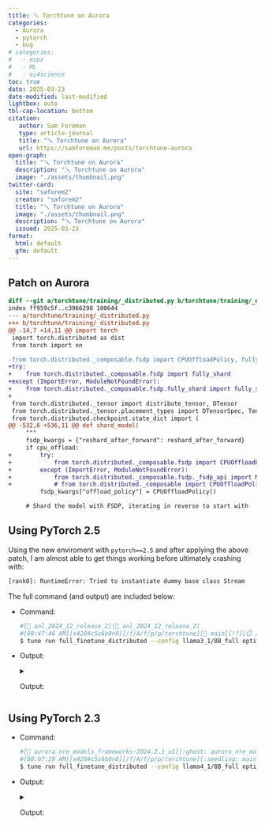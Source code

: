 ```yaml
---
title: 🪛 Torchtune on Aurora
categories:
  - Aurora
  - pytorch
  - bug
# categories:
#   - ezpz
#   - ML
#   - ai4science
toc: true
date: 2025-03-23
date-modified: last-modified
lightbox: auto
tbl-cap-location: bottom
citation:
   author: Sam Foreman
   type: article-journal
   title: "🪛 Torchtune on Aurora"
   url: https://samforeman.me/posts/torchtune-aurora
open-graph:
  title: "🪛 Torchtune on Aurora"
  description: "🪛 Torchtune on Aurora"
  image: "./assets/thumbnail.png"
twitter-card:
  site: "saforem2"
  creator: "saforem2"
  title: "🪛 Torchtune on Aurora"
  image: "./assets/thumbnail.png"
  description: "🪛 Torchtune on Aurora"
  issued: 2025-03-23
format:
  html: default
  gfm: default
---
```


## Patch on Aurora

```diff
diff --git a/torchtune/training/_distributed.py b/torchtune/training/_distributed.py
index ff959c5f..c3966290 100644
--- a/torchtune/training/_distributed.py
+++ b/torchtune/training/_distributed.py
@@ -14,7 +14,11 @@ import torch
 import torch.distributed as dist
 from torch import nn

-from torch.distributed._composable.fsdp import CPUOffloadPolicy, fully_shard
+try:
+    from torch.distributed._composable.fsdp import fully_shard
+except (ImportError, ModuleNotFoundError):
+    from torch.distributed._composable.fsdp.fully_shard import fully_shard
+
 from torch.distributed._tensor import distribute_tensor, DTensor
 from torch.distributed._tensor.placement_types import DTensorSpec, TensorMeta
 from torch.distributed.checkpoint.state_dict import (
@@ -532,6 +536,11 @@ def shard_model(
     """
     fsdp_kwargs = {"reshard_after_forward": reshard_after_forward}
     if cpu_offload:
+        try:
+            from torch.distributed._composable.fsdp import CPUOffloadPolicy
+        except (ImportError, ModuleNotFoundError):
+            from torch.distributed._composable.fsdp._fsdp_api import MixedPrecisionPolicy, CPUOffloadPolicy
+            # from torch.distributed._composable import CPUOffloadPolicy
         fsdp_kwargs["offload_policy"] = CPUOffloadPolicy()

     # Shard the model with FSDP, iterating in reverse to start with
```

## Using PyTorch 2.5

Using the new enviroment with `pytorch==2.5` and after applying the above patch, I am almost able to get things working before ultimately crashing with:

```bash
[rank0]: RuntimeError: Tried to instantiate dummy base class Stream
```

The full command (and output) are included below:

- Command:

    ```bash
    #[🐍 anl_2024_12_release_2](👻 anl_2024_12_release_2)
    #[08:47:46 AM][x4204c5s6b0n0][/f/A/f/p/p/torchtune][🌱 main][!?][⏱️ 2s]
    $ tune run full_finetune_distributed --config llama3_1/8B_full optimizer.fused=False
    ```

- Output:

    <details closed><summary>Output:</summary>

    ```bash
    [W128 08:49:19.162113524 OperatorEntry.cpp:155] Warning: Warning only once for all operators,  other operators may also be overridden.
    Overriding a previously registered kernel for the same operator and the same dispatch key
    operator: aten::_cummax_helper(Tensor self, Tensor(a!) values, Tensor(b!) indices, int dim) -> ()
    registered at /build/pytorch/build/aten/src/ATen/RegisterSchema.cpp:6
    dispatch key: XPU
    previous kernel: registered at /build/pytorch/build/aten/src/ATen/RegisterCPU.cpp:30476
    new kernel: registered at /build/intel-pytorch-extension/build/Release/csrc/gpu/csrc/aten/generated/ATen/RegisterXPU.cpp:2971 (function operator())
    [2025-01-28 08:49:37][I][ezpz/dist:823] Using device='xpu' with backend='DDP' + 'gloo' for distributed training.
    [2025-01-28 08:49:37][I][ezpz/dist:869] ['x4204c5s6b0n0'][0/0]
    [2025-01-28 08:49:37][I][config/_utils:28:torchtune.utils._logging] Running FullFinetuneRecipeDistributed with resolved config:

    batch_size: 2
    checkpointer:
    _component_: torchtune.training.FullModelHFCheckpointer
    checkpoint_dir: Meta-Llama-3.1-8B-Instruct/
    checkpoint_files:
    - model-00001-of-00004.safetensors
    - model-00002-of-00004.safetensors
    - model-00003-of-00004.safetensors
    - model-00004-of-00004.safetensors
    model_type: LLAMA3
    output_dir: /tmp/torchtune/llama3_1_8B/full
    recipe_checkpoint: null
    clip_grad_norm: null
    compile: false
    custom_sharded_layers:
    - tok_embeddings
    - output
    dataset:
    _component_: torchtune.datasets.alpaca_dataset
    packed: false
    device: xpu
    dtype: bf16
    enable_activation_checkpointing: false
    enable_activation_offloading: false
    epochs: 1
    gradient_accumulation_steps: 1
    log_every_n_steps: 1
    log_peak_memory_stats: true
    loss:
    _component_: torchtune.modules.loss.CEWithChunkedOutputLoss
    max_steps_per_epoch: null
    metric_logger:
    _component_: torchtune.training.metric_logging.DiskLogger
    log_dir: /tmp/torchtune/llama3_1_8B/full/logs
    model:
    _component_: torchtune.models.llama3_1.llama3_1_8b
    optimizer:
    _component_: torch.optim.AdamW
    fused: false
    lr: 2.0e-05
    optimizer_in_bwd: false
    output_dir: /tmp/torchtune/llama3_1_8B/full
    profiler:
    _component_: torchtune.training.setup_torch_profiler
    active_steps: 2
    cpu: true
    cuda: true
    enabled: false
    num_cycles: 1
    output_dir: /tmp/torchtune/llama3_1_8B/full/profiling_outputs
    profile_memory: false
    record_shapes: true
    wait_steps: 5
    warmup_steps: 3
    with_flops: false
    with_stack: false
    resume_from_checkpoint: false
    seed: null
    shuffle: true
    tokenizer:
    _component_: torchtune.models.llama3.llama3_tokenizer
    max_seq_len: null
    path: Meta-Llama-3.1-8B-Instruct/original/tokenizer.model

    [2025-01-28 08:49:37][I][recipes/full_finetune_distributed:141:__main__] log_peak_memory_stats was set to True, however, training does not use cuda. Setting log_peak_memory_stats=False.
    /lus/flare/projects/Aurora_deployment/foremans/projects/pytorch/torchtune/torchtune/training/checkpointing/_checkpoint_client.py:75: FutureWarning: get_world_size_and_rank is deprecated and will be removed in future versions. `get_world_size_and_rank` will move to `torchtune.utils._device` in future releases. Please use `torchtune.utils.get_world_size_and_rank` instead.
    _, self._rank = training.get_world_size_and_rank()
    [2025-01-28 08:49:37][D][training/seed:60:torchtune.utils._logging] Setting manual seed to local seed 4028640460. Local seed is seed + rank = 4028640460 + 0
    Writing logs to /tmp/torchtune/llama3_1_8B/full/logs/log_1738075777.txt
    [2025-01-28 08:49:39][I][recipes/full_finetune_distributed:499:__main__] FSDP is enabled. Instantiating model and loading checkpoint on Rank 0 ...
    /lus/flare/projects/Aurora_deployment/foremans/micromamba/envs/anl_2024_12_release_2/lib/python3.10/site-packages/torch/distributed/tensor/_random.py:45: UserWarning: DTensor random operators may not have complete support on cpu device mesh
    warnings.warn(
    [2025-01-28 08:49:53][I][recipes/full_finetune_distributed:568:__main__] Instantiating model and loading checkpoint took 13.79 secs
    [2025-01-28 08:49:53][I][training/memory:301:torchtune.utils._logging] Memory stats after model init:
    XPU peak memory allocation: 1.04 GiB
    XPU peak memory reserved: 1.14 GiB
    XPU peak memory active: 1.04 GiB
    [2025-01-28 08:49:53][I][recipes/full_finetune_distributed:632:__main__] Optimizer is initialized.
    [2025-01-28 08:49:53][I][recipes/full_finetune_distributed:317:__main__] Loss is initialized.
    [2025-01-28 08:49:55][I][recipes/full_finetune_distributed:685:__main__] Dataset and Sampler are initialized.
    [2025-01-28 08:49:55][I][recipes/full_finetune_distributed:382:__main__] No learning rate scheduler configured. Using constant learning rate.
    [2025-01-28 08:49:55][W][training/_profiler:53:torchtune.utils._logging]  Profiling disabled.
    [2025-01-28 08:49:55][I][recipes/full_finetune_distributed:467:__main__]  Profiler config after instantiation: {'enabled': False}
    0%|                                                                                                                                                          | 0/26001 [00:00<?, ?it/s][rank0]: Traceback (most recent call last):
    [rank0]:   File "/lus/flare/projects/Aurora_deployment/foremans/projects/pytorch/torchtune/venvs/anl_2024_12_release_2/bin/tune", line 8, in <module>
    [rank0]:     sys.exit(main())
    [rank0]:   File "/lus/flare/projects/Aurora_deployment/foremans/projects/pytorch/torchtune/torchtune/_cli/tune.py", line 49, in main
    [rank0]:     parser.run(args)
    [rank0]:   File "/lus/flare/projects/Aurora_deployment/foremans/projects/pytorch/torchtune/torchtune/_cli/tune.py", line 43, in run
    [rank0]:     args.func(args)
    [rank0]:   File "/lus/flare/projects/Aurora_deployment/foremans/projects/pytorch/torchtune/torchtune/_cli/run.py", line 214, in _run_cmd
    [rank0]:     self._run_single_device(args, is_builtin=is_builtin)
    [rank0]:   File "/lus/flare/projects/Aurora_deployment/foremans/projects/pytorch/torchtune/torchtune/_cli/run.py", line 108, in _run_single_device
    [rank0]:     runpy.run_path(str(args.recipe), run_name="__main__")
    [rank0]:   File "/lus/flare/projects/Aurora_deployment/foremans/micromamba/envs/anl_2024_12_release_2/lib/python3.10/runpy.py", line 289, in run_path
    [rank0]:     return _run_module_code(code, init_globals, run_name,
    [rank0]:   File "/lus/flare/projects/Aurora_deployment/foremans/micromamba/envs/anl_2024_12_release_2/lib/python3.10/runpy.py", line 96, in _run_module_code
    [rank0]:     _run_code(code, mod_globals, init_globals,
    [rank0]:   File "/lus/flare/projects/Aurora_deployment/foremans/micromamba/envs/anl_2024_12_release_2/lib/python3.10/runpy.py", line 86, in _run_code
    [rank0]:     exec(code, run_globals)
    [rank0]:   File "/lus/flare/projects/Aurora_deployment/foremans/projects/pytorch/torchtune/recipes/full_finetune_distributed.py", line 928, in <module>
    [rank0]:     sys.exit(recipe_main())
    [rank0]:   File "/lus/flare/projects/Aurora_deployment/foremans/projects/pytorch/torchtune/torchtune/config/_parse.py", line 99, in wrapper
    [rank0]:     sys.exit(recipe_main(conf))
    [rank0]:   File "/lus/flare/projects/Aurora_deployment/foremans/projects/pytorch/torchtune/recipes/full_finetune_distributed.py", line 923, in recipe_main
    [rank0]:     recipe.train()
    [rank0]:   File "/lus/flare/projects/Aurora_deployment/foremans/projects/pytorch/torchtune/recipes/full_finetune_distributed.py", line 749, in train
    [rank0]:     logits = self._model(**batch)
    [rank0]:   File "/lus/flare/projects/Aurora_deployment/foremans/micromamba/envs/anl_2024_12_release_2/lib/python3.10/site-packages/torch/nn/modules/module.py", line 1736, in _wrapped_call_impl
    [rank0]:     return self._call_impl(*args, **kwargs)
    [rank0]:   File "/lus/flare/projects/Aurora_deployment/foremans/micromamba/envs/anl_2024_12_release_2/lib/python3.10/site-packages/torch/nn/modules/module.py", line 1844, in _call_impl
    [rank0]:     return inner()
    [rank0]:   File "/lus/flare/projects/Aurora_deployment/foremans/micromamba/envs/anl_2024_12_release_2/lib/python3.10/site-packages/torch/nn/modules/module.py", line 1769, in inner
    [rank0]:     args_kwargs_result = hook(self, args, kwargs)  # type: ignore[misc]
    [rank0]:   File "/lus/flare/projects/Aurora_deployment/foremans/micromamba/envs/anl_2024_12_release_2/lib/python3.10/site-packages/torch/distributed/_composable/fsdp/_fsdp_state.py", line 66, in fsdp_hook_wrapper
    [rank0]:     return torch._dynamo.disable(func, recursive=True)(*args, **kwargs)
    [rank0]:   File "/lus/flare/projects/Aurora_deployment/foremans/micromamba/envs/anl_2024_12_release_2/lib/python3.10/site-packages/torch/_dynamo/eval_frame.py", line 632, in _fn
    [rank0]:     return fn(*args, **kwargs)
    [rank0]:   File "/lus/flare/projects/Aurora_deployment/foremans/micromamba/envs/anl_2024_12_release_2/lib/python3.10/site-packages/torch/distributed/_composable/fsdp/_fsdp_state.py", line 224, in _pre_forward
    [rank0]:     args, kwargs = self._root_pre_forward(module, args, kwargs)
    [rank0]:   File "/lus/flare/projects/Aurora_deployment/foremans/micromamba/envs/anl_2024_12_release_2/lib/python3.10/site-packages/torch/distributed/_composable/fsdp/_fsdp_state.py", line 117, in _root_pre_forward
    [rank0]:     self._lazy_init()
    [rank0]:   File "/lus/flare/projects/Aurora_deployment/foremans/micromamba/envs/anl_2024_12_release_2/lib/python3.10/site-packages/torch/distributed/_composable/fsdp/_fsdp_state.py", line 175, in _lazy_init
    [rank0]:     self._init_shared_state()
    [rank0]:   File "/lus/flare/projects/Aurora_deployment/foremans/micromamba/envs/anl_2024_12_release_2/lib/python3.10/site-packages/torch/distributed/_composable/fsdp/_fsdp_state.py", line 183, in _init_shared_state
    [rank0]:     self._comm_ctx.lazy_init()
    [rank0]:   File "/lus/flare/projects/Aurora_deployment/foremans/micromamba/envs/anl_2024_12_release_2/lib/python3.10/site-packages/torch/distributed/_composable/fsdp/_fsdp_param_group.py", line 48, in lazy_init
    [rank0]:     raise RuntimeError("FSDP requires CUDA for streams")
    [rank0]: RuntimeError: FSDP requires CUDA for streams
    0%|                                                                                                                                                          | 0/26001 [00:00<?, ?it/s]
    [1]    135144 exit 1     tune run full_finetune_distributed --config llama3_1/8B_full
    took: 0h:00m:55s
    ```


    </details>


## Using PyTorch 2.3

- Command:

    ```bash
    #[🐍 aurora_nre_models_frameworks-2024.2.1_u1](:ghost: aurora_nre_models_frameworks-2024.2.1_u1)
    #[08:07:29 AM][x4204c5s6b0n0][/f/A/f/p/p/torchtune][:seedling: main][!?][:stopwatch: 13s]
    $ tune run full_finetune_distributed --config llama4_1/8B_full optimizer.fused=False
    ```

- Output:

    <details closed><summary>Output:</summary>

    ```bash
    [2025-01-28 08:07:38][I][ezpz/dist:823] Using device='xpu' with backend='DDP' + 'ccl' for distributed training.
    [2025-01-28 08:07:38][I][ezpz/dist:869] ['x4204c5s6b0n0'][0/0]
    2025:01:28-08:07:38:(115657) |CCL_WARN| did not find MPI-launcher specific variables, switch to ATL/OFI, to force enable ATL/MPI set CCL_ATL_TRANSPORT=mpi
    2025:01:28-08:07:38:(115657) |CCL_WARN| value of CCL_LOCAL_RANK changed to be 0 (default:-1)
    2025:01:28-08:07:38:(115657) |CCL_WARN| value of CCL_LOCAL_SIZE changed to be 1 (default:-1)
    2025:01:28-08:07:38:(115657) |CCL_WARN| value of CCL_PROCESS_LAUNCHER changed to be none (default:hydra)
    [2025-01-28 08:07:38][I][config/_utils:28:torchtune.utils._logging] Running FullFinetuneRecipeDistributed with resolved config:

    batch_size: 2
    checkpointer:
      _component_: torchtune.training.FullModelHFCheckpointer
      checkpoint_dir: Meta-Llama-3.1-8B-Instruct/
      checkpoint_files:
      - model-00001-of-00004.safetensors
      - model-00002-of-00004.safetensors
      - model-00003-of-00004.safetensors
      - model-00004-of-00004.safetensors
      model_type: LLAMA3
      output_dir: /tmp/torchtune/llama3_1_8B/full
      recipe_checkpoint: null
    clip_grad_norm: null
    compile: false
    custom_sharded_layers:
    - tok_embeddings
    - output
    dataset:
      _component_: torchtune.datasets.alpaca_dataset
      packed: false
    device: xpu
    dtype: bf16
    enable_activation_checkpointing: false
    enable_activation_offloading: false
    epochs: 1
    gradient_accumulation_steps: 1
    log_every_n_steps: 1
    log_peak_memory_stats: true
    loss:
      _component_: torchtune.modules.loss.CEWithChunkedOutputLoss
    max_steps_per_epoch: null
    metric_logger:
      _component_: torchtune.training.metric_logging.DiskLogger
      log_dir: /tmp/torchtune/llama3_1_8B/full/logs
    model:
      _component_: torchtune.models.llama3_1.llama3_1_8b
    optimizer:
      _component_: torch.optim.AdamW
      fused: false
      lr: 2.0e-05
    optimizer_in_bwd: false
    output_dir: /tmp/torchtune/llama3_1_8B/full
    profiler:
      _component_: torchtune.training.setup_torch_profiler
      active_steps: 2
      cpu: true
      cuda: true
      enabled: false
      num_cycles: 1
      output_dir: /tmp/torchtune/llama3_1_8B/full/profiling_outputs
      profile_memory: false
      record_shapes: true
      wait_steps: 5
      warmup_steps: 3
      with_flops: false
      with_stack: false
    resume_from_checkpoint: false
    seed: null
    shuffle: true
    tokenizer:
      _component_: torchtune.models.llama3.llama3_tokenizer
      max_seq_len: null
      path: Meta-Llama-3.1-8B-Instruct/original/tokenizer.model

    [2025-01-28 08:07:38][I][recipes/full_finetune_distributed:141:__main__] log_peak_memory_stats was set to True, however, training does not use cuda. Setting log_peak_memory_stats=False.
    /lus/flare/projects/Aurora_deployment/foremans/projects/pytorch/torchtune/torchtune/training/checkpointing/_checkpoint_client.py:75: FutureWarning: get_world_size_and_rank is deprecated and will be removed in future versions. `get_world_size_and_rank` will move to `torchtune.utils._device` in future releases. Please use `torchtune.utils.get_world_size_and_rank` instead.
      _, self._rank = training.get_world_size_and_rank()
    [2025-01-28 08:07:38][D][training/seed:60:torchtune.utils._logging] Setting manual seed to local seed 2201534845. Local seed is seed + rank = 2201534845 + 0
    Writing logs to /tmp/torchtune/llama3_1_8B/full/logs/log_1738073258.txt
    [2025-01-28 08:07:39][I][recipes/full_finetune_distributed:499:__main__] FSDP is enabled. Instantiating model and loading checkpoint on Rank 0 ...
    /opt/aurora/24.180.3/frameworks/aurora_nre_models_frameworks-2024.2.1_u1/lib/python3.10/site-packages/torch/distributed/_tensor/random.py:36: UserWarning: DTensor random operators may not have complete support on cpu device mesh
      warnings.warn(
    [2025-01-28 08:07:45][I][recipes/full_finetune_distributed:568:__main__] Instantiating model and loading checkpoint took 5.74 secs
    [2025-01-28 08:07:45][I][training/memory:301:torchtune.utils._logging] Memory stats after model init:
            XPU peak memory allocation: 1.04 GiB
            XPU peak memory reserved: 1.14 GiB
            XPU peak memory active: 1.04 GiB
    [2025-01-28 08:07:45][I][recipes/full_finetune_distributed:632:__main__] Optimizer is initialized.
    [2025-01-28 08:07:45][I][recipes/full_finetune_distributed:317:__main__] Loss is initialized.
    README.md: 100%|████████████████████████████████████████████████████████████████████████████████████████████████████████████████████████████████████| 7.47k/7.47k [00:00<00:00, 85.6MB/s]
    (…)-00000-of-00001-a09b74b3ef9c3b56.parquet: 100%|███████████████████████████████████████████████████████████████████████████████████████████████████| 24.2M/24.2M [00:00<00:00, 105MB/s]
    Generating train split: 100%|████████████████████████████████████████████████████████████████████████████████████████████████████████████| 52002/52002 [00:01<00:00, 45116.86 examples/s]
    [2025-01-28 08:07:49][I][recipes/full_finetune_distributed:685:__main__] Dataset and Sampler are initialized.
    [2025-01-28 08:07:49][I][recipes/full_finetune_distributed:382:__main__] No learning rate scheduler configured. Using constant learning rate.
    [2025-01-28 08:07:49][W][training/_profiler:53:torchtune.utils._logging]  Profiling disabled.
    [2025-01-28 08:07:49][I][recipes/full_finetune_distributed:467:__main__]  Profiler config after instantiation: {'enabled': False}
      0%|                                                                                                                                                                                                                                                       | 0/26001 [00:00<?, ?it/s][rank0]: Traceback (most recent call last):
    [rank0]:   File "/lus/flare/projects/Aurora_deployment/foremans/projects/pytorch/torchtune/venvs/aurora_nre_models_frameworks-2024.2.1_u1/bin/tune", line 10, in <module>
    [rank0]:     sys.exit(main())
    [rank0]:   File "/lus/flare/projects/Aurora_deployment/foremans/projects/pytorch/torchtune/torchtune/_cli/tune.py", line 49, in main
    [rank0]:     parser.run(args)
    [rank0]:   File "/lus/flare/projects/Aurora_deployment/foremans/projects/pytorch/torchtune/torchtune/_cli/tune.py", line 43, in run
    [rank0]:     args.func(args)
    [rank0]:   File "/lus/flare/projects/Aurora_deployment/foremans/projects/pytorch/torchtune/torchtune/_cli/run.py", line 214, in _run_cmd
    [rank0]:     self._run_single_device(args, is_builtin=is_builtin)
    [rank0]:   File "/lus/flare/projects/Aurora_deployment/foremans/projects/pytorch/torchtune/torchtune/_cli/run.py", line 108, in _run_single_device
    [rank0]:     runpy.run_path(str(args.recipe), run_name="__main__")
    [rank0]:   File "/opt/aurora/24.180.3/frameworks/aurora_nre_models_frameworks-2024.2.1_u1/lib/python3.10/runpy.py", line 289, in run_path
    [rank0]:     return _run_module_code(code, init_globals, run_name,
    [rank0]:   File "/opt/aurora/24.180.3/frameworks/aurora_nre_models_frameworks-2024.2.1_u1/lib/python3.10/runpy.py", line 96, in _run_module_code
    [rank0]:     _run_code(code, mod_globals, init_globals,
    [rank0]:   File "/opt/aurora/24.180.3/frameworks/aurora_nre_models_frameworks-2024.2.1_u1/lib/python3.10/runpy.py", line 86, in _run_code
    [rank0]:     exec(code, run_globals)
    [rank0]:   File "/lus/flare/projects/Aurora_deployment/foremans/projects/pytorch/torchtune/recipes/full_finetune_distributed.py", line 928, in <module>
    [rank0]:     sys.exit(recipe_main())
    [rank0]:   File "/lus/flare/projects/Aurora_deployment/foremans/projects/pytorch/torchtune/torchtune/config/_parse.py", line 99, in wrapper
    [rank0]:     sys.exit(recipe_main(conf))
    [rank0]:   File "/lus/flare/projects/Aurora_deployment/foremans/projects/pytorch/torchtune/recipes/full_finetune_distributed.py", line 923, in recipe_main
    [rank0]:     recipe.train()
    [rank0]:   File "/lus/flare/projects/Aurora_deployment/foremans/projects/pytorch/torchtune/recipes/full_finetune_distributed.py", line 749, in train
    [rank0]:     logits = self._model(**batch)
    [rank0]:   File "/opt/aurora/24.180.3/frameworks/aurora_nre_models_frameworks-2024.2.1_u1/lib/python3.10/site-packages/torch/nn/modules/module.py", line 1532, in _wrapped_call_impl
    [rank0]:     return self._call_impl(*args, **kwargs)
    [rank0]:   File "/opt/aurora/24.180.3/frameworks/aurora_nre_models_frameworks-2024.2.1_u1/lib/python3.10/site-packages/torch/nn/modules/module.py", line 1561, in _call_impl
    [rank0]:     args_kwargs_result = hook(self, args, kwargs)  # type: ignore[misc]
    [rank0]:   File "/opt/aurora/24.180.3/frameworks/aurora_nre_models_frameworks-2024.2.1_u1/lib/python3.10/site-packages/torch/distributed/_composable/fsdp/_fsdp_state.py", line 153, in _pre_forward
    [rank0]:     args, kwargs = self._root_pre_forward(module, args, kwargs)
    [rank0]:   File "/opt/aurora/24.180.3/frameworks/aurora_nre_models_frameworks-2024.2.1_u1/lib/python3.10/site-packages/torch/distributed/_composable/fsdp/_fsdp_state.py", line 67, in _root_pre_forward
    [rank0]:     self._lazy_init()
    [rank0]:   File "/opt/aurora/24.180.3/frameworks/aurora_nre_models_frameworks-2024.2.1_u1/lib/python3.10/site-packages/torch/distributed/_composable/fsdp/_fsdp_state.py", line 112, in _lazy_init
    [rank0]:     self._init_shared_state()
    [rank0]:   File "/opt/aurora/24.180.3/frameworks/aurora_nre_models_frameworks-2024.2.1_u1/lib/python3.10/site-packages/torch/distributed/_composable/fsdp/_fsdp_state.py", line 120, in _init_shared_state
    [rank0]:     self._comm_ctx.init()
    [rank0]:   File "/opt/aurora/24.180.3/frameworks/aurora_nre_models_frameworks-2024.2.1_u1/lib/python3.10/site-packages/torch/distributed/_composable/fsdp/_fsdp_param_group.py", line 49, in init
    [rank0]:     self.all_gather_copy_in_stream = torch.cuda.Stream(priority=high_priority)
    [rank0]:   File "/opt/aurora/24.180.3/frameworks/aurora_nre_models_frameworks-2024.2.1_u1/lib/python3.10/site-packages/torch/cuda/streams.py", line 34, in __new__
    [rank0]:     return super().__new__(cls, priority=priority, **kwargs)
    [rank0]:   File "/opt/aurora/24.180.3/frameworks/aurora_nre_models_frameworks-2024.2.1_u1/lib/python3.10/site-packages/torch/_utils.py", line 907, in err_fn
    [rank0]:     raise RuntimeError(f"Tried to instantiate dummy base class {class_name}")
    [rank0]: RuntimeError: Tried to instantiate dummy base class Stream
      0%|                                                                                                                                                                                                                                                       | 0/26001 [00:00<?, ?it/s]
    [1]    115657 exit 1     tune run full_finetune_distributed --config llama3_1/8B_full
    ```


  </details>

